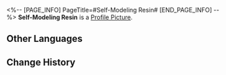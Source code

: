 <%-- [PAGE_INFO]
PageTitle=#Self-Modeling Resin#
[END_PAGE_INFO] --%>
{{Item Infobox
|id          = 236
|image       = Item Self-Modeling Resin.png
|type        = Consumable
|invCategory = Valuables
|rarity      = 5
|effect      = Rare material used to custom-make Relics. It can model itself according to expectations.
|description = This unknown resin is as smooth to the touch as finely-grained dust. It seems to be from the Fragmentum, and has been shaped into the form of a wish by an invisible hand.
|source1     = [[Nameless Honor]]
}}
{{Description|''"Based on the Guild's research, the Self-Modeling Resin may be the basis of the Fragmentum's capacity to replicate entities..."''}}
'''Self-Modeling Resin''' is a [[Profile Picture]].

==Other Languages==
{{Other Languages
|en   = Self-Modeling Resin
|zhs  = 自塑尘脂
|zht  = 自塑塵脂
|ja   = 自塑樹脂
|ko   = 자가 변형성 레진
|es   = Resina automodelante
|fr   = Résine auto-modelante
|ru   = Самомоделирующаяся смола
|th   = Self-Modeling Resin
|vi   = Bụi Nhựa Tự Tạo
|de   = Selbstformendes Harz
|id   = Self-Modeling Resin
|pt   = Resina Automodeladora
}}

==Change History==
{{Change History|1.0}}